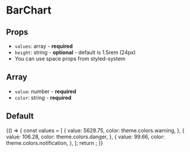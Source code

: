 
<Meta title="Components/BarChart" component={BarChart} />

# BarChart

## Props

- `values`: array - **required**
- `height`: string - **optional** - default is 1.5rem (24px)
- You can use space props from styled-system

## Array

- `value`: number - **required**
- `color`: string - **required**

## Default

<Preview>
  <Story name="default">
    {() => {
      const values = [
        {
          value: 5629.75,
          color: theme.colors.warning,
        },
        {
          value: 106.28,
          color: theme.colors.danger,
        },
        {
          value: 99.66,
          color: theme.colors.notification,
        },
      ];
      return <BarChart values={values} />;
    }}
  </Story>
</Preview>
